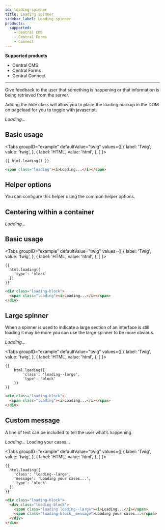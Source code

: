 ```yaml
---
id: loading-spinner
title: Loading spinner
sidebar_label: Loading spinner
products:
  supported:
    - Central CMS
    - Central Forms
    - Connect
---
```


<div className="product-support">
  <strong>Supported products</strong>
  <ul>
    <li className="product-support--supported"><FontAwesomeIcon icon="fa-solid fa-check-circle" /> Central CMS</li>
    <li className="product-support--supported"><FontAwesomeIcon icon="fa-solid fa-check-circle" /> Central Forms</li>
    <li className="product-support--supported"><FontAwesomeIcon icon="fa-solid fa-check-circle" /> Central Connect</li>
  </ul>
</div>

----

Give feedback to the user that something is happening or that information is being retrieved from the server.

Adding the hide class will allow you to place the loading markup in the DOM on pageload for you to toggle with javascript.

<div className="d-example">
  <span className="loading"><i>Loading...</i></span>
  <br />
</div>

## Basic usage

<Tabs
  groupID="example"
  defaultValue="twig"
  values={[
    { label: 'Twig', value: 'twig', },
    { label: 'HTML', value: 'html', },
  ]
}>
<TabItem value="twig">

```twig
{{ html.loading() }}
```

</TabItem>
<TabItem value="html">

```html
<span class="loading"><i>Loading...</i></span>
```

</TabItem>
</Tabs>

## Helper options

You can configure this helper using the common helper options.

## Centering within a container

<div className="d-example">
  <div className="loading-block">
    <span className="loading"><i>Loading...</i></span>
  </div>
</div>

## Basic usage

<Tabs
  groupID="example"
  defaultValue="twig"
  values={[
    { label: 'Twig', value: 'twig', },
    { label: 'HTML', value: 'html', },
  ]
}>
<TabItem value="twig">

```twig
{{
  html.loading({
    'type': 'block'
  })
}}
```

</TabItem>
<TabItem value="html">

```html
<div class="loading-block">
  <span class="loading"><i>Loading...</i></span>
</div>
```

</TabItem>
</Tabs>

## Large spinner

When a spinner is used to indicate a large section of an interface is still loading it may be more you can use the large spinner to be more obvious.

<div className="d-example">
  <div className="loading-block">
    <span className="loading loading--large"><i>Loading...</i></span>
  </div>
</div>

<Tabs
  groupID="example"
  defaultValue="twig"
  values={[
    { label: 'Twig', value: 'twig', },
    { label: 'HTML', value: 'html', },
  ]
}>
<TabItem value="twig">

```twig
{{
    html.loading({
        'class': 'loading--large',
        'type': 'block'
    })
}}
```

</TabItem>
<TabItem value="html">

```html
<div class="loading-block">
  <span class="loading"><i>Loading...</i></span>
</div>
```

</TabItem>
</Tabs>

## Custom message

A line of text can be included to tell the user what’s happening.

<div className="d-example">
  <div className="loading-block">
    <span className="loading loading--large"><i>Loading...</i></span>
    <span className="loading-block__message">Loading your cases...</span>
  </div>
</div>

<Tabs
  groupID="example"
  defaultValue="twig"
  values={[
    { label: 'Twig', value: 'twig', },
    { label: 'HTML', value: 'html', },
  ]
}>
<TabItem value="twig">

```twig
{{
  html.loading({
    'class': 'loading--large',
    'message': 'Loading your cases...',
    'type': 'block'
  })
}}
```

</TabItem>
<TabItem value="html">

```html
<div class="loading-block">
  <div class="loading-block">
    <span class="loading loading--large"><i>Loading...</i></span>
    <span class="loading-block__message">Loading your cases...</span>
  </div>
</div>
```

</TabItem>
</Tabs>